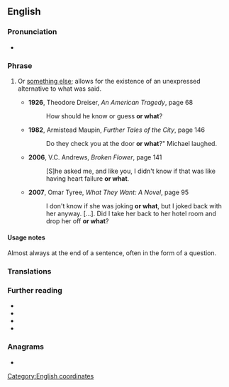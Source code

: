 ==English==

===Pronunciation===
* {{audio|en|En-au-or what.ogg|Audio (AU)}}

===Phrase===
{{head|en|phrase}}

# {{lb|en|idiomatic}} Or [[something else]]; allows for the existence of an unexpressed alternative to what was said.
#* '''1926''', Theodore Dreiser, ''An American Tragedy'', page 68
#*: How should he know or guess '''or what'''?
#* '''1982''', Armistead Maupin, ''Further Tales of the City'', page 146
#*: Do they check you at the door '''or what'''?" Michael laughed.
#* '''2006''', V.C. Andrews, ''Broken Flower'', page 141
#*: [S]he asked me, and like you, I didn't know if that was like having heart failure '''or what'''.
#* '''2007''', Omar Tyree, ''What They Want: A Novel'', page 95
#*: I don't know if she was joking '''or what''', but I joked back with her anyway. […]. Did I take her back to her hotel room and drop her off '''or what'''?

====Usage notes====
Almost always at the end of a sentence, often in the form of a question.

===Translations===
{{trans-top}}
{{trans-mid}}
{{trans-bottom}}

===Further reading===
* {{R:MWO}}
* {{R:Cambridge}}
* {{R:Longman}}
* {{R:Macmillan}}

===Anagrams===
* {{anagrams|en|a=ahortw|awroth|hot war}}

[[Category:English coordinates]]